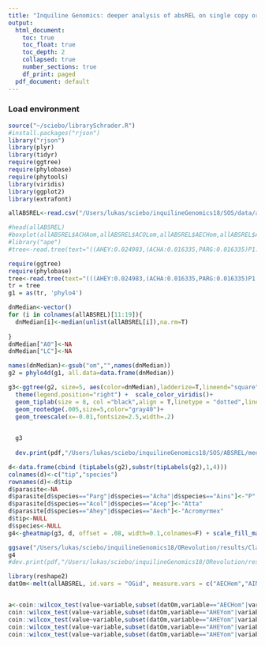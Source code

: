 ```yaml
---
title: "Inquiline Genomics: deeper analysis of absREL on single copy orthologs"
output:
  html_document:
    toc: true
    toc_float: true
    toc_depth: 2
    collapsed: true
    number_sections: true
    df_print: paged
  pdf_document: default
---
```

<STYLE TYPE="text/css">
<!--
  td{
    font-family: Arial; 
    font-size: 8pt;
    padding:0px;
    cellpadding="0";
    cellspacing="0"
  }
  th {
    font-family: Arial; 
    font-size: 8pt;
    height: 20px;
    font-weight: bold;
    text-align: right;
    background-color: #ccccff;
  }
  table { 
    border-spacing: 0px;
    border-collapse: collapse;
  }
--->
</STYLE>


### Load environment
```r
source("~/sciebo/librarySchrader.R")
#install.packages("rjson")
library("rjson")
library(plyr)
library(tidyr)
require(ggtree)
require(phylobase)
require(phytools)
library(viridis)
library(ggplot2)
library(extrafont)
```
```r
allABSREL<-read.csv("/Users/lukas/sciebo/inquilineGenomics18/SOS/data/absREL.tsv", sep = "\t")
```

```r
#head(allABSREL)
#boxplot(allABSREL$ACHAom,allABSREL$ACOLom,allABSREL$AECHom,allABSREL$AHEYom,allABSREL$PARGom,allABSREL$AINSom,allABSREL$P1om,outline=F)
#library("ape")
#tree<-read.tree(text="((AHEY:0.024983,(ACHA:0.016335,PARG:0.016335)P1:0.008648)A1:0.027567,(AECH:0.009605,AINS:0.009605)A2:0.042945,ACOL:0.117665)root;")

```
```R
require(ggtree)
require(phylobase)
tree<-read.tree(text="(((AHEY:0.024983,(ACHA:0.016335,PARG:0.016335)P1:0.008648)A1:0.027567,(AECH:0.009605,AINS:0.009605)A2:0.042945)A0:0.065115,ACOL:0.117665)LC;")
tr = tree
g1 = as(tr, 'phylo4')

dnMedian<-vector()
for (i in colnames(allABSREL)[11:19]){
  dnMedian[i]<-median(unlist(allABSREL[i]),na.rm=T)
  
}
dnMedian["A0"]<-NA
dnMedian["LC"]<-NA

names(dnMedian)<-gsub("om","",names(dnMedian))
g2 = phylo4d(g1, all.data=data.frame(dnMedian))

g3<-ggtree(g2, size=5, aes(color=dnMedian),ladderize=T,lineend="square") + 
  theme(legend.position="right") +  scale_color_viridis()+
  geom_tiplab(size = 8, col ="black",align = T,linetype = "dotted",linesize=0, offset=0.01) +
  geom_rootedge(.005,size=5,color="gray40")+
  geom_treescale(x=-0.01,fontsize=2.5,width=.2)
  

  g3
  
  dev.print(pdf,"/Users/lukas/sciebo/inquilineGenomics18/SOS/ABSREL/median.dnds.pdf",width=8,height=5)
```

```r
d<-data.frame(cbind (tipLabels(g2),substr(tipLabels(g2),1,4)))
colnames(d)<-c("tip","species")
rownames(d)<-d$tip
d$parasite<-NA
d$parasite[d$species=="Parg"|d$species=="Acha"|d$species=="Ains"]<-"P"
d$parasite[d$species=="Acol"|d$species=="Acep"]<-"Atta"
d$parasite[d$species=="Ahey"|d$species=="Aech"]<-"Acromyrmex"
d$tip<-NULL
d$species<-NULL
g4<-gheatmap(g3, d, offset = .08, width=0.1,colnames=F) + scale_fill_manual(values=c(goodCols[1],goodCols[1],goodCols[3])) + theme(legend.position="bottom",legend.text = element_text(size = 8))

ggsave("/Users/lukas/sciebo/inquilineGenomics18/ORevolution/results/Clade285.pdf",g4,width=5,height=8,family="Courier")
g4
#dev.print(pdf,"/Users/lukas/sciebo/inquilineGenomics18/ORevolution/results/Clade285.pdf",width=6,height=12,family="Courier New")
```


```r
library(reshape2)
datOm<-melt(allABSREL, id.vars = "OGid", measure.vars = c("AECHom","AINSom","AHEYom","ACHAom","PARGom","ACOLom","P1om","A2om","A1om"))


a<-coin::wilcox_test(value~variable,subset(datOm,variable=="AECHom"|variable=="AINSom"),paired=T,distribution = approximate(nresample=10000))
coin::wilcox_test(value~variable,subset(datOm,variable=="AHEYom"|variable=="ACHAom"),paired=T,distribution = approximate(nresample=10000))
coin::wilcox_test(value~variable,subset(datOm,variable=="AHEYom"|variable=="PARGom"),paired=T,distribution = approximate(nresample=10000))
coin::wilcox_test(value~variable,subset(datOm,variable=="AHEYom"|variable=="P1om"),paired=T,distribution = approximate(nresample=10000))
coin::wilcox_test(value~variable,subset(datOm,variable=="AHEYom"|variable=="ACOLom"),paired=T,distribution = approximate(nresample=10000))
```


